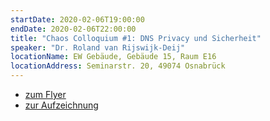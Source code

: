 ```yaml
---
startDate: 2020-02-06T19:00:00
endDate: 2020-02-06T22:00:00
title: "Chaos Colloquium #1: DNS Privacy und Sicherheit"
speaker: "Dr. Roland van Rijswijk-Deij"
locationName: EW Gebäude, Gebäude 15, Raum E16
locationAddress: Seminarstr. 20, 49074 Osnabrück
---
```


- [zum Flyer](/downloads/chaos_colloquium_flyer_a4.pdf)
- [zur Aufzeichnung](https://media.ccc.de/v/chaoscolloquium-1-dns-privacy-security)
